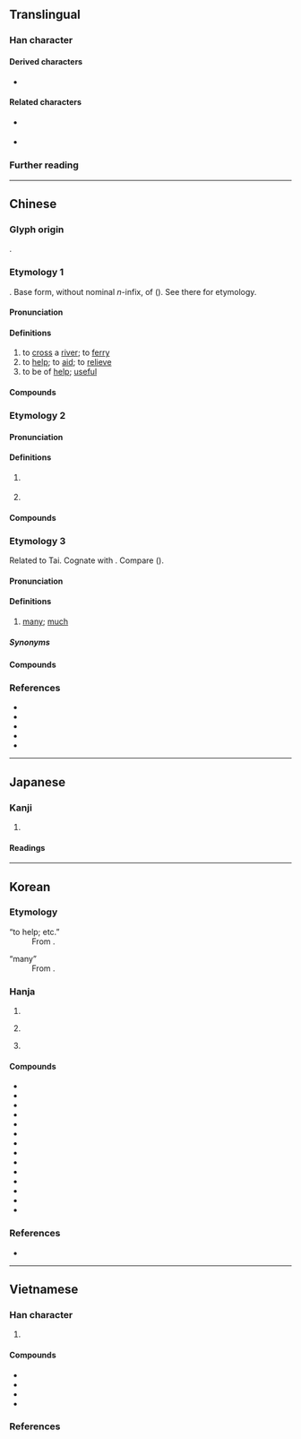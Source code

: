 {{also|济|済}}
{{character info}}
==Translingual==
{{Han simplified forms|濟|済|济}}

===Han character===
{{Han char|rn=85|rad=水|as=14|sn=17|four=30123|canj=EYX|ids=⿰氵齊}}

====Derived characters====
* {{l|mul|𫬵}}

====Related characters====
* {{l|mul|済}} {{q|Japanese [[shinjitai]]}}
* {{l|mul|济}} {{q|[[Simplified Chinese]]}}

===Further reading===
{{Han ref|kx=0656.010|dkj=18498|dj=1066.090|hdz=31771.120|uh=6FDF}}

----

==Chinese==
{{zh-forms|s=济|alt=済,㴉,𣳵,𣸓,𣺴,𤀮}}

===Glyph origin===
{{Han etym}}
{{Han compound|水|齊|t1=water|c1=s|c2=p|ls=psc}}.

===Etymology 1===
{{der|zh|aav|-}}. Base form, without nominal ''n-''infix, of {{och-l|西|tr=*snə̂i}} ({{zh-ref|Schuessler, 2007}}). See there for etymology.

====Pronunciation====
{{zh-pron
|m=jì
|c=zai3
|h=pfs=chi
|md=
|mn=chè
|mn-t=zi3
|w=2ji
|mc=2
|oc=4+5,2
|cat=v
}}

====Definitions====
{{zh-hanzi}}

# to [[cross#Verb|cross]] a [[river]]; to [[ferry#Verb|ferry]]
# to [[help#Verb|help]]; to [[aid#Verb|aid]]; to [[relieve]]
# to be of [[help]]; [[useful]]

====Compounds====
{{zh-der|不存不濟|不存濟|不濟|不濟事|不經濟|不良事濟|不通濟|以水濟水|伯濟國|俵濟|假公濟私|公私兩濟|共濟一堂|兼濟|剛柔並濟|剛柔相濟|力濟九區|功濟宇內|劫富濟貧|匡俗濟時|匡時濟世|匡時濟俗|匡濟|匡濟之才|博愛濟群|博施濟眾|博濟醫院|史瓦濟蘭同惡相濟|同舟共濟|同舟而濟|同船濟水|周濟|命運兩濟|和衷共濟|失業救濟|存濟|安濟坊|寬猛相濟|幹濟|康濟|康濟錄|得濟|恩威並濟|慈濟大學|懸壺濟世|才能幹濟|扶傾濟弱|扶危濟困|拔刀相濟|拔濟|拔濟火宅|拯溺濟危|振貧濟乏|捐軀濟難|接濟|撥亂濟危|撥亂濟時|救濟|救濟金|救濟院|文武兼濟|斐濟|方濟谷派|於事無濟|時運不濟|普濟寺|普濟眾生|普濟群生|本事不濟|永濟渠|津濟|濟世|濟世之才|濟世匡時|濟世安人|濟世安民|濟世安邦|濟世愛民|濟世救人|濟世經邦|濟事|濟人|濟人利物|濟公傳|濟公活佛|濟助|濟勝之具|濟困扶危|濟寒賑貧|濟度|濟弱扶傾|濟弱扶危|濟弱鋤強|濟急|濟惠|濟惡|濟拔|濟時拯世|濟時行道|濟河焚舟|濟渡|濟生|濟美|濟苦憐貧|濟貧|濟貧拔苦|濟顛|災害救濟|無存濟|無濟於事|無濟無主|爛不濟|痊濟|百濟|相濟|社會救濟|經世濟民|經國濟民|經濟|經綸濟世|緩不濟急|緩急相濟|自力救濟|蔣濟|行政救濟|表裡相濟|賑濟|賑窮濟乏|賙濟|通濟渠|道濟|道濟天下|開濟|難存濟|額濟納河|額爾濟斯河|養濟|養濟院|首尾共濟|鳳毛濟美|濟州|低碳經濟|同濟}}

===Etymology 2===

====Pronunciation====
{{zh-pron
|m=jǐ
|c=zai2
|h=pfs=
|md=
|mn=ché/ml:chè
|w=
|mc=1
|oc=1+2+3,1
|cat=pn
}}

====Definitions====
{{zh-hanzi}}

# {{zh-div|水}} {{w|Ji River}}
# {{zh-used in|濟濟|[[horde]] of [[people]]; [[multitude]]}}

====Compounds====
{{zh-der|fold=1|人才濟濟|濟南|濟寧|濟楚|濟水|濟濟|濟濟一堂|濟濟多士|濟濟彬彬|濟濟鏘鏘|衣冠濟楚|衣冠濟濟}}

===Etymology 3===
{{zh-forms|s=济|alt=多,㩼-chiefly Teochew,穧,侈,儕,価,眾,嚌,𧪇,䜞,諸}}
Related to Tai. Cognate with {{och-l|多}}. Compare {{cog|za|lai||many}} ({{zh-ref|Schuessler, 2007}}).

====Pronunciation====
{{zh-pron
|mb=cāi
|md=sâ̤
|mn=xm,qz,jj,tp,lk,km,mg,hc,ph,sg:chōe/zz,kh,tn,yl,tc:chē/lk:chǒe/sx:chēre
|mn-t=zoi7
|cat=a
}}

====Definitions====
{{zh-hanzi}}

# {{lb|zh|Min}} [[many]]; [[much]]

=====Synonyms=====
{{zh-dial|多}}

====Compounds====
{{zh-der|fold=1|上濟|偌濟:gōa-chē|濟少|濟濟|濟話|濟彌滿}}

===References===
* {{R:yue:Hanzi}}
* {{R:twedu|A02354}}
* {{thcwda|305}}
* {{thcwd|12239}}
* {{cite-web
|author=劉建仁
|authorlink=
|date=2012-04-29
|url=https://taiwanlanguage.wordpress.com/2012/01/09/%e6%bf%9f%e2%80%a2%e5%a4%9a%ef%bc%88tse%e2%8a%a6%ef%bc%8ftsue%e2%8a%a6%ef%bc%89%e2%94%80%e2%94%80%e5%a4%9a/
|title=濟•多（tse⊦／tsue⊦）──多
|work=台灣話的語源與理據
|lang=zh
|accessdate=2016-08-21
}}

----

==Japanese==
{{ja-kanji forms|済|濟}}

===Kanji===
{{ja-kanji|grade=|rs=水14|shin=済}}

# {{ja-kyujitai spelling of|済}}

====Readings====
{{ja-readings
|goon=さい
|kanon=せい
|kun=す-む
}}

----

==Korean==

===Etymology===
; “to help; etc.”
: From {{der|ko|ltc|sort=제|-}} {{ltc-l|濟|id=2}}. {{hanja-hunmong|졔〯|cyey|雜語#하32A}}

; “many”
: From {{der|ko|ltc|sort=제|-}} {{ltc-l|濟|id=1}}.

===Hanja===
{{ko-hanja-search}}
{{ko-hanja|건너다|건널|제}}

# {{hanja form of|제|to [[help#Verb|help]]; to [[aid#Verb|aid]]; to [[relieve]]}}
# {{lb|ko|literary}} {{hanja form of|제|to [[cross#Verb|cross]] a [[river]]}}
# {{lb|ko|literary}} {{hanja form of|제|{{lb|ko|of people}} [[many]]}}

====Compounds====
{{der-top3|Compounds}}
* {{ko-l|제도|濟度}}
* {{ko-l|제민|濟民}}
* {{ko-l|제빈|濟貧}}
* {{ko-l|제생|濟生}}
* {{ko-l|제세|濟世}}
* {{ko-l|제제|濟濟}}
* {{ko-l|^제주|濟州}}
* {{ko-l|제중|濟衆}}
* {{ko-l|제화|濟化}}
* {{ko-l|개제|皆濟}}
* {{ko-l|경제|經濟}}
* {{ko-l|광제|廣濟}}
* {{ko-l|구제|救濟}}
* {{ko-l|^백제|百濟}}
{{der-bottom}}

===References===
* {{R:hanjadoc|6509}}

----

==Vietnamese==

===Han character===
{{vi-readings|rs=水14
|hanviet=tế-tdcntd;gdhn;bonet;genibrel
|phienthiet=子禮 tử lễ
|nom=tế-tdcntd;bonet;taberd
}}

# {{han tu form of|tế|to [[help#Verb|help]]; to [[aid#Verb|aid]]; to [[relieve]]}}

====Compounds====
{{der-top3|Compounds}}
* {{vi-l|濟州|Tế Châu}}
* {{vi-l|百濟|Bách Tế}}
* {{vi-l|救濟|cứu tế}}
* {{vi-l|經濟|kinh tế}}
{{der-bottom}}

===References===
<references/>